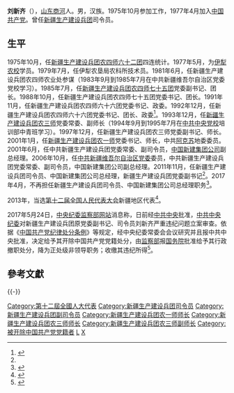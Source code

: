 {{Infobox officeholder
| 图像        = 
| 图像说明    = 
| 职务1       = [[新疆生产建设兵团|新疆生产建设兵团]]司令员
| 就任日期1   = 2011年11月
| 卸任日期1   = 2017年4月
| 前任1       = [[华士飞|华士飞]]
| 继任1       = [[彭家瑞|彭家瑞]]
| 姓名        = 刘新齐
| 原名        = 
| 出生日期    = {{birth year and age|1956|10}}
| 出生地点    = {{CHN}}[[山东省|山东省]][[商河县|商河县]]
| 逝世日期    = <!-- {{death date and age|}}（死亡在前，出生在后）{{death year and age| }} -->
| 逝世地点    = 
| 政党        = {{CPC}}（1977–2017）
| 父母        = 
| 配偶        = <!--{{marriage|姓名|}} -->
| 子女        = 
| 亲属        = 
| 信仰        = 
| 母校        = [[中共中央党校|中共中央党校]]
| 网站        = 
| 别名        = 
| 军衔        = 
| 效忠        = {{PRC}}
| 服务        = {{PLA-Army}}
| 服役期间    = 1975年–2017年
| 队          = [[新疆生产建设兵团第四师|新疆生产建设兵团第四师]]<br>[[新疆生产建设兵团第三师|新疆生产建设兵团第三师]]<br>[[新疆生产建设兵团第一师|新疆生产建设兵团第一师]]
| 战争        = 
| 获奖        = 
| 著作        = 
| 签名        = 
| 脚注        = 
}}
'''刘新齐'''（{{bd|1956年|10月|catIdx=Liu刘新齐}}），[[山东省|山东]][[商河县|商河]]人。男，汉族。1975年10月参加工作，1977年4月加入[[中国共产党|中国共产党]]。曾任[[新疆生产建设兵团|新疆生产建设兵团]]司令员。

== 生平 ==
1975年10月，任[[新疆生产建设兵团第四师|新疆生产建设兵团农四师]][[新疆生产建设兵团第四师六十二团|六十二团]]四连统计。1977年5月，为[[伊犁职业技术学院|伊犁农校]]学员。1979年7月，任伊犁农垦局农科所技术员。1981年6月，任新疆生产建设兵团农四师农业处参谋（1983年9月到1985年7月在中共新疆维吾尔自治区党委党校学习）。1985年7月，任[[新疆生产建设兵团第四师七十五团|新疆生产建设兵团农四师七十五团]]党委副书记、团长。1988年10月，任新疆生产建设兵团农四师七十五团党委书记、团长。1991年11月，任新疆生产建设兵团农四师六十六团党委书记、政委。1992年12月，任新疆生产建设兵团农四师六十六团党委书记、团长、政委<ref name="cpc">{{Cite web|title=刘新齐|url=http://cpc.people.com.cn/gbzl/html/121000796.html|accessdate=2017-04-01|publisher=中国共产党新闻网|archive-url=https://web.archive.org/web/20170401061721/http://cpc.people.com.cn/gbzl/html/121000796.html|archive-date=2017-04-01|dead-url=no}}</ref>。1993年12月，任[[新疆生产建设兵团第三师|新疆生产建设兵团农三师]]党委常委、副师长（1994年9月到1995年7月在[[中共中央党校|中共中央党校]]培训部中青班学习）。1997年12月，任新疆生产建设兵团农三师党委副书记、师长。2001年1月，任[[新疆生产建设兵团第一师|新疆生产建设兵团农一师]]党委书记、师长，中共[[阿克苏地区|阿克苏]]地委委员。2001年6月，任中共新疆生产建设兵团党委常委、副司令员，[[新疆生产建设兵团|中国新建集团公司]]副总经理。2006年10月，任[[中国共产党新疆维吾尔自治区委员会|中共新疆维吾尔自治区党委]]委员，中共新疆生产建设兵团党委常委、副司令员，中国新建集团公司副总经理。2011年11月，任新疆生产建设兵团司令员、中国新建集团公司总经理，新疆生产建设兵团党委副书记<ref name="cpc" />。2017年4月，不再担任新疆生产建设兵团司令员、中国新建集团公司总经理职务<ref>{{cite web|title=彭家瑞接替刘新齐任兵团司令员、中国新建集团公司总经理|url=http://district.ce.cn/newarea/sddy/201704/11/t20170411_21868153.shtml|accessdate=2017-04-11|date=2017-04-11|publisher=中国经济网|archive-url=https://web.archive.org/web/20190514170013/http://district.ce.cn/newarea/sddy/201704/11/t20170411_21868153.shtml|archive-date=2019-05-14|dead-url=no}}</ref>。

2013年，当选[[第十二届全国人民代表大会|第十二届全国人民代表大会]]新疆地区代表<ref>{{cite news|url=http://210.82.31.1:8084/delegate/viewDelegate.action?dbid=122614|title=全国人大代表信息-刘新齐|work=全国人大网|accessdate=2013-04-05|deadurl=yes|archiveurl=https://web.archive.org/web/20130922060535/http://www.npc.gov.cn/delegate/viewDelegate.action?dbid=122614|archivedate=2013-09-22}}</ref>。

2017年5月24日，[[中央纪委国家监委网站|中央纪委监察部网站]]消息称，日前经[[中国共产党中央委员会|中共中央]]批准，[[中国共产党中央纪律检查委员会|中共中央纪委]]对新疆生产建设兵团原党委副书记、司令员刘新齐严重违纪问题立案审查。依据《[[中国共产党纪律处分条例|中国共产党纪律处分条例]]》等规定，经中央纪委常委会会议研究并且报中共中央批准，决定给予其开除中国共产党党籍处分，由[[中华人民共和国监察部|监察部]]报[[中华人民共和国国务院|国务院]]批准给予其行政撤职处分，降为正处级非领导职务；收缴其违纪所得<ref>{{Cite web|title=新疆生产建设兵团原司令员刘新齐被开，降为正处级非领导职务|url=https://www.thepaper.cn/newsDetail_forward_1692534|accessdate=2018-12-16|date=2017-05-24|publisher=澎湃新闻|archive-url=https://web.archive.org/web/20190402222449/https://www.thepaper.cn/newsDetail_forward_1692534|archive-date=2019-04-02|dead-url=no}}</ref>。

== 參考文獻 ==
{{reflist}}

{{-}}
{{start box}}
{{s-off|prc}}
{{s-before|[[华士飞|华士飞]]}}
{{s-title|[[新疆生产建设兵团|新疆生产建设兵团]][[司令员|司令员]]<br>[[新疆生产建设兵团|中国新建集团公司]]总经理|2011年11月—2017年4月}}
{{s-after|[[彭家瑞|彭家瑞]]}}
{{end box}}

{{中共十八大到十九大期间的反腐败工作}}
{{1994届中央党校一年制中青年干部培训班}}
{{DEFAULTSORT:Liu刘}}
[[Category:第十二屆全國人大代表|Category:第十二屆全國人大代表]]
[[Category:新疆生产建设兵团司令员|Category:新疆生产建设兵团司令员]]
[[Category:新疆生产建设兵团副司令员|Category:新疆生产建设兵团副司令员]]
[[Category:新疆生产建设兵团农一师师长|Category:新疆生产建设兵团农一师师长]]
[[Category:新疆生产建设兵团农三师师长|Category:新疆生产建设兵团农三师师长]]
[[Category:新疆生产建设兵团农三师副师长|Category:新疆生产建设兵团农三师副师长]]
[[Category:被开除中国共产党党籍者|Category:被开除中国共产党党籍者]]
[[Category:商河人|L]]
[[Category:刘姓|X]]